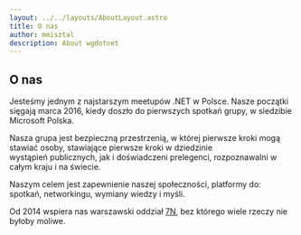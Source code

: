 ```yaml
---
layout: ../../layouts/AboutLayout.astro
title: O nas
author: mmisztal
description: About wgdotnet
---
```


## O nas

Jesteśmy jednym z najstarszym meetupów .NET w Polsce. Nasze początki sięgają marca 2016, kiedy doszło do pierwszych spotkań grupy, w siedzibie Microsoft Polska.

Nasza grupa jest bezpieczną przestrzenią, w której pierwsze kroki mogą stawiać osoby, stawiające pierwsze kroki w dziedzinie wystąpień publicznych, jak i doświadczeni prelegenci, rozpoznawalni w całym kraju i na świecie.

Naszym celem jest zapewnienie naszej społeczności, platformy do: spotkań, networkingu, wymiany wiedzy i myśli.

Od 2014 wspiera nas warszawski oddział [7N](https://www.7n.com/), bez którego wiele rzeczy nie byłoby moliwe.
